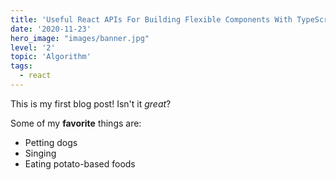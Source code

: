 ```yaml
---
title: 'Useful React APIs For Building Flexible Components With TypeScript'
date: '2020-11-23'
hero_image: "images/banner.jpg"
level: '2'
topic: 'Algorithm'
tags:
  - react
---
```


This is my first blog post! Isn't it _great_?

Some of my **favorite** things are:

- Petting dogs
- Singing
- Eating potato-based foods
